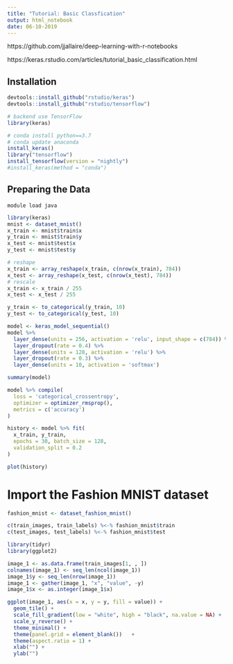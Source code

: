 ```yaml
---
title: "Tutorial: Basic Classfication"
output: html_notebook
date: 06-10-2019
---
```


https://github.com/jjallaire/deep-learning-with-r-notebooks

https://keras.rstudio.com/articles/tutorial_basic_classification.html

## Installation
```r
devtools::install_github("rstudio/keras")
devtools::install_github("rstudio/tensorflow")

# backend use TensorFlow
library(keras)

# conda install python==3.7
# conda update anaconda
install_keras()
library("tensorflow")
install_tensorflow(version = "nightly")
#install_keras(method = "conda")
```

## Preparing the Data

`module load java`

```r
library(keras)
mnist <- dataset_mnist()
x_train <- mnist$train$x
y_train <- mnist$train$y
x_test <- mnist$test$x
y_test <- mnist$test$y
```

```r
# reshape
x_train <- array_reshape(x_train, c(nrow(x_train), 784))
x_test <- array_reshape(x_test, c(nrow(x_test), 784))
# rescale
x_train <- x_train / 255
x_test <- x_test / 255
```



```r
y_train <- to_categorical(y_train, 10)
y_test <- to_categorical(y_test, 10)
```


```r
model <- keras_model_sequential() 
model %>% 
  layer_dense(units = 256, activation = 'relu', input_shape = c(784)) %>% 
  layer_dropout(rate = 0.4) %>% 
  layer_dense(units = 128, activation = 'relu') %>%
  layer_dropout(rate = 0.3) %>%
  layer_dense(units = 10, activation = 'softmax')

summary(model)
```

```r
model %>% compile(
  loss = 'categorical_crossentropy',
  optimizer = optimizer_rmsprop(),
  metrics = c('accuracy')
)
```



```r
history <- model %>% fit(
  x_train, y_train, 
  epochs = 30, batch_size = 128, 
  validation_split = 0.2
)
```


```r
plot(history)
```




# Import the Fashion MNIST dataset

```r
fashion_mnist <- dataset_fashion_mnist()

c(train_images, train_labels) %<-% fashion_mnist$train
c(test_images, test_labels) %<-% fashion_mnist$test
```




```r
library(tidyr)
library(ggplot2)

image_1 <- as.data.frame(train_images[1, , ])
colnames(image_1) <- seq_len(ncol(image_1))
image_1$y <- seq_len(nrow(image_1))
image_1 <- gather(image_1, "x", "value", -y)
image_1$x <- as.integer(image_1$x)

ggplot(image_1, aes(x = x, y = y, fill = value)) +
  geom_tile() +
  scale_fill_gradient(low = "white", high = "black", na.value = NA) +
  scale_y_reverse() +
  theme_minimal() +
  theme(panel.grid = element_blank())   +
  theme(aspect.ratio = 1) +
  xlab("") +
  ylab("")
```









